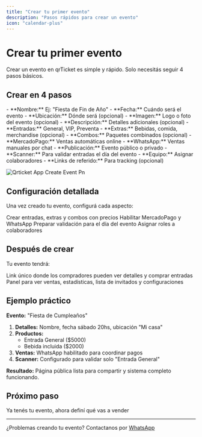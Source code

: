 ```yaml
---
title: "Crear tu primer evento"
description: "Pasos rápidos para crear un evento"
icon: "calendar-plus"
---
```


# Crear tu primer evento

Crear un evento en qrTicket es simple y rápido. Solo necesitás seguir 4 pasos básicos.

## Crear en 4 pasos

<Steps>
  <Step title="Detalles básicos">
    - **Nombre:** Ej: "Fiesta de Fin de Año"
    - **Fecha:** Cuándo será el evento
    - **Ubicación:** Dónde será (opcional)
    - **Imagen:** Logo o foto del evento (opcional)
    - **Descripción:** Detalles adicionales (opcional)
  </Step>
  <Step title="Crear productos">
    - **Entradas:** General, VIP, Preventa
    - **Extras:** Bebidas, comida, merchandise (opcional)
    - **Combos:** Paquetes combinados (opcional)
  </Step>
  <Step title="Configurar ventas">
    - **MercadoPago:** Ventas automáticas online
    - **WhatsApp:** Ventas manuales por chat
    - **Publicación:** Evento público o privado
  </Step>
  <Step title="Preparar validación">
    - **Scanner:** Para validar entradas el día del evento
    - **Equipo:** Asignar colaboradores
    - **Links de referido:** Para tracking (opcional)
  </Step>
</Steps>

![Qrticket App Create Event Pn](/images/qrticket.app_create_event.png)

## Configuración detallada

Una vez creado tu evento, configurá cada aspecto:

<CardGroup cols={2}>
  <Card title="Productos" icon="box" href="/events/products">
    Crear entradas, extras y combos con precios
  </Card>
  <Card title="Ventas" icon="cart-shopping" href="/events/sales">
    Habilitar MercadoPago y WhatsApp
  </Card>
  <Card title="Scanner" icon="qrcode" href="/events/scanner">
    Preparar validación para el día del evento
  </Card>
  <Card title="Equipo" icon="users" href="/organizations/team">
    Asignar roles a colaboradores
  </Card>
</CardGroup>

## Después de crear

Tu evento tendrá:

<AccordionGroup>
  <Accordion title="Página pública">
    Link único donde los compradores pueden ver detalles y comprar entradas
  </Accordion>
  <Accordion title="Panel de Control">
    Panel para ver ventas, estadísticas, lista de invitados y configuraciones
  </Accordion>
</AccordionGroup>

## Ejemplo práctico

**Evento:** "Fiesta de Cumpleaños"

1. **Detalles:** Nombre, fecha sábado 20hs, ubicación "Mi casa"
2. **Productos:**
   - Entrada General (\$5000)
   - Bebida incluida (\$2000)
3. **Ventas:** WhatsApp habilitado para coordinar pagos
4. **Scanner:** Configurado para validar solo "Entrada General"

**Resultado:** Página pública lista para compartir y sistema completo funcionando.

## Próximo paso

<Card title="Configurar productos" icon="box-circle-check" href="/events/products">
  Ya tenés tu evento, ahora definí qué vas a vender
</Card>

---

¿Problemas creando tu evento? Contactanos por [WhatsApp](https://wa.me/5491122503348)